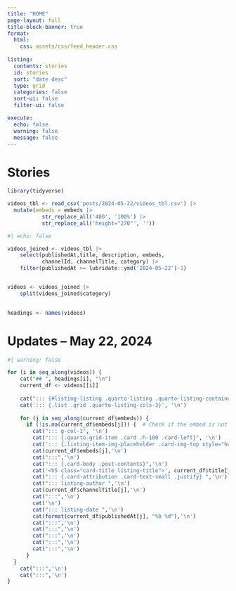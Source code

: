 ```yaml
---
title: "HOME"
page-layout: full
title-block-banner: true
format:
  html:
    css: assets/css/feed_header.css
    
listing:
  contents: stories
  id: stories
  sort: "date desc"
  type: grid
  categories: false
  sort-ui: false
  filter-ui: false

execute:
  echo: false
  warning: false
  message: false
---
```

# [Stories]{.updates}
::: {#stories}
:::

```r

library(tidyverse)

videos_tbl <- read_csv('posts/2024-05-22/videos_tbl.csv') |> 
  mutate(embeds = embeds |> 
           str_replace_all('480', '100%') |> 
           str_replace_all('height="270"', ''))


```

```r
#| echo: false

videos_joined <- videos_tbl |> 
    select(publishedAt,title, description, embeds, 
           channelId, channelTitle, category) |> 
    filter(publishedAt >= lubridate::ymd('2024-05-22')-1)


videos <- videos_joined |>  
    split(videos_joined$category) 
    

headings <- names(videos)
```

# [Updates – May 22, 2024]{.updates}

```r
#| warning: false

for (i in seq_along(videos)) {
    cat("## ", headings[i], "\n")
    current_df <- videos[[i]]
    
    cat("::: {#listing-listing .quarto-listing .quarto-listing-container-grid}", '\n')
    cat('::: {.list .grid .quarto-listing-cols-3}', '\n')
    
    for (j in seq_along(current_df$embeds)) {
      if (!is.na(current_df$embeds[j])) {  # Check if the embed is not empty
        cat("::: g-col-1", '\n')
        cat("::: {.quarto-grid-item .card .h-100 .card-left}", '\n')
        cat('::: {.listing-item-img-placeholder .card-img-top style="height: 150px;"}', '\n')
        cat(current_df$embeds[j],'\n')
        cat(":::",'\n')
        cat("::: {.card-body .post-contents}",'\n')
        cat('<h5 class="card-title listing-title">', current_df$title[j],'</h5> \n')
        cat("::: {.card-attribution .card-text-small .justify} ",'\n')
        cat("::: listing-author ",'\n')
        cat(current_df$channelTitle[j],'\n')
        cat(":::",'\n')
        cat('\n')
        cat("::: listing-date ",'\n')
        cat(format(current_df$publishedAt[j], "%b %d"),'\n')
        cat(":::",'\n')
        cat(":::",'\n')
        cat(":::",'\n')
        cat(":::",'\n')
        cat(":::",'\n')
      }
  }
    cat(":::",'\n')
    cat(":::",'\n')
}

```

